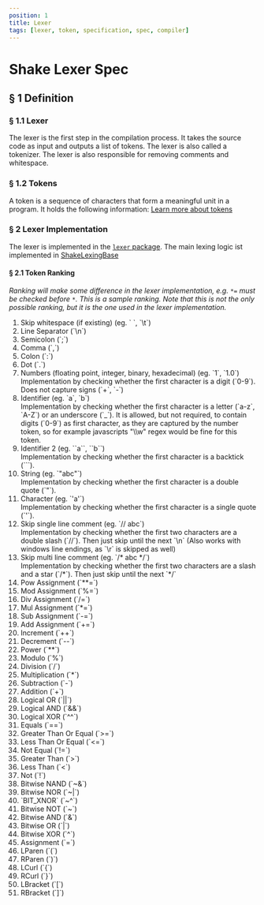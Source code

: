 ```yaml
---
position: 1
title: Lexer
tags: [lexer, token, specification, spec, compiler]
---
```


# Shake Lexer Spec

## § 1 Definition

### § 1.1 Lexer

The lexer is the first step in the compilation process. It takes the source code as input and outputs a list of tokens. The lexer is also called a tokenizer. The lexer is also responsible for removing comments and whitespace.

### § 1.2 Tokens

A token is a sequence of characters that form a meaningful unit in a program. It holds the following information:
[Learn more about tokens](./tokens)

### § 2 Lexer Implementation

The lexer is implemented in the [`lexer` package](https://github.com/shakelang/shake/tree/master/shake/compiler/lexer). The main lexing logic ist implemented in [ShakeLexingBase](https://github.com/shakelang/shake/blob/master/shake/compiler/lexer/src/commonMain/kotlin/io/github/shakelang/shake/lexer/ShakeLexingBase.kt)

#### § 2.1 Token Ranking

_Ranking will make some difference in the lexer implementation, e.g. `*=` must be checked before `*`. This is a sample ranking. Note that this is not the only possible ranking, but it is the one used in the lexer implementation._

<ol>
  <li> Skip whitespace (if existing) (eg. ` `, `\t`) </li>
  <li> Line Separator (`\n`) </li>
  <li> Semicolon (`;`) </li>
  <li> Comma (`,`) </li>
  <li> Colon (`:`) </li>
  <li> Dot (`.`) </li>
  <li>
    Numbers (floating point, integer, binary, hexadecimal) (eg. `1`, `1.0`) 
    <br/>
    Implementation by checking whether the first character is a digit (`0-9`). Does not capture signs (`+`, `-`)
  </li>
  <li> 
    Identifier (eg. `a`, `b`)
    <br/>
    Implementation by checking whether the first character is a letter (`a-z`, `A-Z`) or an underscore (`_`).
    It is allowed, but not required, to contain digits (`0-9`) as first character, as they are captured by the number token,
    so for example javascripts "\\w" regex would be fine for this token.
  </li>
  <li> 
    Identifier 2 (eg. `&#96;a&#96;`, `&#96;b&#96;`) 
    <br/>
    Implementation by checking whether the first character is a backtick (`&#96;`).
  </li>
  <li>
    String (eg. `"abc"`) 
    <br/>
    Implementation by checking whether the first character is a double quote (`"`).
  </li>
  <li> 
    Character (eg. `'a'`) 
    <br/>
    Implementation by checking whether the first character is a single quote (`'`).
  </li>
  <li> 
    Skip single line comment (eg. `// abc`) 
    <br/>
    Implementation by checking whether the first two characters are a double slash (`//`).
    Then just skip until the next `\n` (Also works with windows line endings, as `\r` is skipped as well)
  </li>
  <li> 
    Skip multi line comment (eg. `/* abc */`) 
    <br/>
    Implementation by checking whether the first two characters are a slash and a star (`/*`).
    Then just skip until the next `*/`
  </li>
  <li> Pow Assignment (`**=`) </li>
  <li> Mod Assignment (`%=`) </li>
  <li> Div Assignment (`/=`) </li>
  <li> Mul Assignment (`*=`) </li>
  <li> Sub Assignment (`-=`) </li>
  <li> Add Assignment (`+=`) </li>
  <li> Increment (`++`) </li>
  <li> Decrement (`--`) </li>
  <li> Power (`**`) </li>
  <li> Modulo (`%`) </li>
  <li> Division (`/`) </li>
  <li> Multiplication (`*`) </li>
  <li> Subtraction (`-`) </li>
  <li> Addition (`+`) </li>
  <li> Logical OR (`||`) </li>
  <li> Logical AND (`&&`) </li>
  <li> Logical XOR (`^^`) </li>
  <li> Equals (`==`) </li>
  <li> Greater Than Or Equal (`>=`) </li>
  <li> Less Than Or Equal (`<=`) </li>
  <li> Not Equal (`!=`) </li>
  <li> Greater Than (`>`) </li>
  <li> Less Than (`<`) </li>
  <li> Not (`!`) </li>
  <li> Bitwise NAND (`~&`) </li>
  <li> Bitwise NOR (`~|`) </li>
  <li> `BIT_XNOR` (`~^`) </li>
  <li> Bitwise NOT (`~`) </li>
  <li> Bitwise AND (`&`) </li>
  <li> Bitwise OR (`|`) </li>
  <li> Bitwise XOR (`^`) </li>
  <li> Assignment (`=`) </li>
  <li> LParen (`(`) </li>
  <li> RParen (`)`) </li>
  <li> LCurl (`{`) </li>
  <li> RCurl (`}`) </li>
  <li> LBracket (`[`) </li>
  <li> RBracket (`]`) </li>
</ol>
